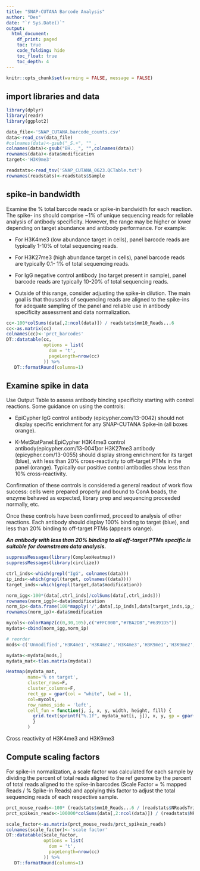 ```yaml
---
title: "SNAP-CUTANA Barcode Analysis"
author: "Des"
date: "`r Sys.Date()`"
output:
  html_document:
    df_print: paged
    toc: true
    code_folding: hide
    toc_float: true
    toc_depth: 4
---
```


```r
knitr::opts_chunk$set(warning = FALSE, message = FALSE) 
```

## import libraries and data

```r
library(dplyr)
library(readr)
library(ggplot2)

data_file<-'SNAP_CUTANA.barcode_counts.csv'
data<-read_csv(data_file)
#colnames(data)<-gsub("_S.+", "" , 
colnames(data)<-gsub("BH.._", "",colnames(data))
rownames(data)<-data$modification
target<-'H3K9me3'

readstats<-read_tsv('SNAP_CUTANA_0623.QCTable.txt')
rownames(readstats)<-readstats$Sample

```

## spike-in bandwidth

Examine the % total barcode reads or spike-in bandwidth for each reaction. The spike- ins should comprise \~1% of unique sequencing reads for reliable analysis of antibody specificity. However, the range may be higher or lower depending on target abundance and antibody performance. For example:

-   For H3K4me3 (low abundance target in cells), panel barcode reads are typically 1-10% of total sequencing reads.

-   For H3K27me3 (high abundance target in cells), panel barcode reads are typically 0.1- 1% of total sequencing reads.

-   For IgG negative control antibody (no target present in sample), panel barcode reads are typically 10-20% of total sequencing reads.

-   Outside of this range, consider adjusting the spike-in dilution. The main goal is that thousands of sequencing reads are aligned to the spike-ins for adequate sampling of the panel and reliable use in antibody specificity assessment and data normalization.

```r

cc<-100*colSums(data[,2:ncol(data)]) / readstats$mm10_Reads...6
cc<-as.matrix(cc)
colnames(cc)<-'prct_barcodes'
DT::datatable(cc, 
              options = list(
                dom = 't',
                pageLength=nrow(cc)
              )) %>%
   DT::formatRound(columns=1)
```

## Examine spike in data

Use Output Table to assess antibody binding specificity starting with control reactions. Some guidance on using the controls:

-   EpiCypher IgG control antibody (epicypher.com/13-0042) should not display specific enrichment for any SNAP-CUTANA Spike-in (all boxes orange).

-   K-MetStatPanel:EpiCypher H3K4me3 control antibody(epicypher.com/13-0041)or H3K27me3 antibody (epicypher.com/13-0055) should display strong enrichment for its target (blue), with less than 20% cross-reactivity to off-target PTMs in the panel (orange). Typically our positive control antibodies show less than 10% cross-reactivity.

Confirmation of these controls is considered a general readout of work flow success: cells were prepared properly and bound to ConA beads, the enzyme behaved as expected, library prep and sequencing proceeded normally, etc.

Once these controls have been confirmed, proceed to analysis of other reactions. Each antibody should display 100% binding to target (blue), and less than 20% binding to off-target PTMs (appears orange).

***An antibody with less than 20% binding to all off-target PTMs specific is suitable for downstream data analysis.***

```r

suppressMessages(library(ComplexHeatmap))
suppressMessages(library(circlize))

ctrl_inds<-which(grepl("IgG", colnames(data)))
ip_inds<-which(grepl(target, colnames((data))))
target_inds<-which(grepl(target,data$modification))

norm_igg<-100*(data[,ctrl_inds]/colSums(data[,ctrl_inds]))
rownames(norm_igg)<-data$modification
norm_ip<-data.frame(100*mapply('/',data[,ip_inds],data[target_inds,ip_inds]))
rownames(norm_ip)<-data$modification

mycols<-colorRamp2(c(0,30,105),c("#FFC000","#7BA2DB","#6391D5"))
mydata<-cbind(norm_igg,norm_ip)

# reorder 
mods<-c('Unmodified','H3K4me1','H3K4me2','H3K4me3','H3K9me1','H3K9me2','H3K9me3','H3K27me1','H3K27me2','H3K27me3','H3K36me1','H3K36me2','H3K36me3','H4K20me1','H4K20me2','H4K20me3')

mydata<-mydata[mods,]
mydata_mat<-t(as.matrix(mydata))

Heatmap(mydata_mat,
        name='% on target',
        cluster_rows=F,
        cluster_columns=F,
        rect_gp = gpar(col = "white", lwd = 1),
        col=mycols,
        row_names_side = 'left',
        cell_fun = function(j, i, x, y, width, height, fill) {
          grid.text(sprintf("%.1f", mydata_mat[i, j]), x, y, gp = gpar(fontsize = 10))
          }
        )
```

Cross reactivity of H3K4me3 and H3K9me3

## Compute scaling factors

For spike-in normalization, a scale factor was calculated for each sample by dividing the percent of total reads aligned to the ref genome by the percent of total reads aligned to the spike-in barcodes (Scale Factor = % mapped Reads / % Spike-in Reads) and applying this factor to adjust the total sequencing reads of each respective sample.

```r
prct_mouse_reads<-100* (readstats$mm10_Reads...6 / (readstats$NReadsTrim*2))
prct_spikein_reads<-100000*colSums(data[,2:ncol(data)]) / (readstats$NReadsTrim * 2)

scale_factor<-as.matrix(prct_mouse_reads/prct_spikein_reads)
colnames(scale_factor)<-'scale factor'
DT::datatable(scale_factor, 
              options = list(
                dom = 't',
                pageLength=nrow(cc)
              )) %>%
   DT::formatRound(columns=1)
```
